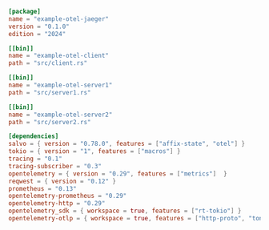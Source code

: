 
```toml  title="otel-jaeger/Cargo.toml"
[package]
name = "example-otel-jaeger"
version = "0.1.0"
edition = "2024"

[[bin]]
name = "example-otel-client"
path = "src/client.rs"

[[bin]]
name = "example-otel-server1"
path = "src/server1.rs"

[[bin]]
name = "example-otel-server2"
path = "src/server2.rs"

[dependencies]
salvo = { version = "0.78.0", features = ["affix-state", "otel"] }
tokio = { version = "1", features = ["macros"] }
tracing = "0.1"
tracing-subscriber = "0.3"
opentelemetry = { version = "0.29", features = ["metrics"]  }
reqwest = { version = "0.12" }
prometheus = "0.13"
opentelemetry-prometheus = "0.29"
opentelemetry-http = "0.29"
opentelemetry_sdk = { workspace = true, features = ["rt-tokio"] }
opentelemetry-otlp = { workspace = true, features = ["http-proto", "tonic", "trace", "reqwest"] }
```